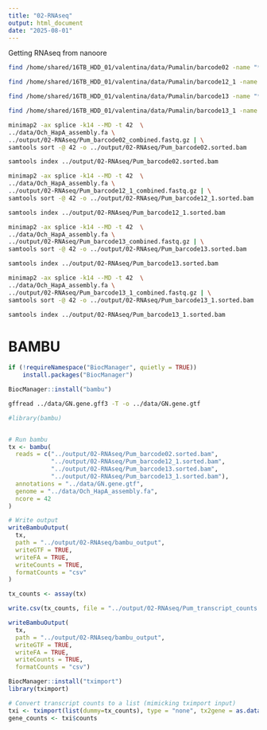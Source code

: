 ```yaml
---
title: "02-RNAseq"
output: html_document
date: "2025-08-01"
---
```


Getting RNAseq from nanoore 

```bash
find /home/shared/16TB_HDD_01/valentina/data/Pumalin/barcode02 -name "*.fastq.gz" -print0 | xargs -0 zcat | gzip > ../output/02-RNAseq/Pum_barcode02_combined.fastq.gz
```

```bash
find /home/shared/16TB_HDD_01/valentina/data/Pumalin/barcode12_1 -name "*.fastq.gz" -print0 | xargs -0 zcat | gzip > ../output/02-RNAseq/Pum_barcode12_1_combined.fastq.gz
```


```bash
find /home/shared/16TB_HDD_01/valentina/data/Pumalin/barcode13 -name "*.fastq.gz" -print0 | xargs -0 zcat | gzip > ../output/02-RNAseq/Pum_barcode13_combined.fastq.gz
```



```bash
find /home/shared/16TB_HDD_01/valentina/data/Pumalin/barcode13_1 -name "*.fastq.gz" -print0 | xargs -0 zcat | gzip > ../output/02-RNAseq/Pum_barcode13_1_combined.fastq.gz
```


```bash
minimap2 -ax splice -k14 --MD -t 42  \
../data/Och_HapA_assembly.fa \
../output/02-RNAseq/Pum_barcode02_combined.fastq.gz | \
samtools sort -@ 42 -o ../output/02-RNAseq/Pum_barcode02.sorted.bam

samtools index ../output/02-RNAseq/Pum_barcode02.sorted.bam

```

```bash
minimap2 -ax splice -k14 --MD -t 42  \
../data/Och_HapA_assembly.fa \
../output/02-RNAseq/Pum_barcode12_1_combined.fastq.gz | \
samtools sort -@ 42 -o ../output/02-RNAseq/Pum_barcode12_1.sorted.bam

samtools index ../output/02-RNAseq/Pum_barcode12_1.sorted.bam

```



```bash
minimap2 -ax splice -k14 --MD -t 42  \
../data/Och_HapA_assembly.fa \
../output/02-RNAseq/Pum_barcode13_combined.fastq.gz | \
samtools sort -@ 42 -o ../output/02-RNAseq/Pum_barcode13.sorted.bam

samtools index ../output/02-RNAseq/Pum_barcode13.sorted.bam

```



```bash
minimap2 -ax splice -k14 --MD -t 42  \
../data/Och_HapA_assembly.fa \
../output/02-RNAseq/Pum_barcode13_1_combined.fastq.gz | \
samtools sort -@ 42 -o ../output/02-RNAseq/Pum_barcode13_1.sorted.bam

samtools index ../output/02-RNAseq/Pum_barcode13_1.sorted.bam

```



# BAMBU


```r
if (!requireNamespace("BiocManager", quietly = TRUE))
    install.packages("BiocManager")

BiocManager::install("bambu")
```

```bash
gffread ../data/GN.gene.gff3 -T -o ../data/GN.gene.gtf
```




```r
#library(bambu)


# Run bambu
tx <- bambu(
  reads = c("../output/02-RNAseq/Pum_barcode02.sorted.bam",
            "../output/02-RNAseq/Pum_barcode12_1.sorted.bam",
            "../output/02-RNAseq/Pum_barcode13.sorted.bam",
            "../output/02-RNAseq/Pum_barcode13_1.sorted.bam"),
  annotations = "../data/GN.gene.gtf",
  genome = "../data/Och_HapA_assembly.fa",
  ncore = 42
)

# Write output
writeBambuOutput(
  tx,
  path = "../output/02-RNAseq/bambu_output",
  writeGTF = TRUE,
  writeFA = TRUE,
  writeCounts = TRUE,
  formatCounts = "csv"
)
```
```r
tx_counts <- assay(tx)
```
```r
write.csv(tx_counts, file = "../output/02-RNAseq/Pum_transcript_counts.csv")
```



```r
writeBambuOutput(
  tx,
  path = "../output/02-RNAseq/bambu_output",
  writeGTF = TRUE,
  writeFA = TRUE,
  writeCounts = TRUE,
  formatCounts = "csv")
```




```r

BiocManager::install("tximport")
library(tximport)

# Convert transcript counts to a list (mimicking tximport input)
txi <- tximport(list(dummy=tx_counts), type = "none", tx2gene = as.data.frame(tx2gene))
gene_counts <- txi$counts
```

